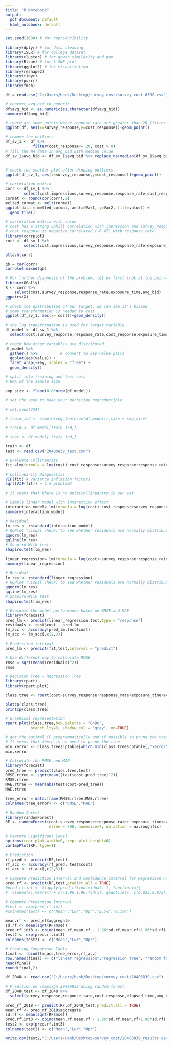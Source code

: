 ---
title: "R Notebook"
output:
  pdf_document: default
  html_notebook: default
---



```{r}
set.seed(1680) # for reproducibility

library(dplyr) # for data cleaning
library(ISLR) # for college dataset
library(cluster) # for gower similarity and pam
library(Rtsne) # for t-SNE plot
library(ggplot2) # for visualization
library(reshape2)
library(tidyr)
library(purrr)
library(fmsb)
```

```{r}
df = read.csv("C:/Users/Hank/Desktop/survey_cost/survey_cost_0308.csv")

```

```{r}
# convert avg_bid to numeric
df$avg_bid <- as.numeric(as.character(df$avg_bid))
summary(df$avg_bid)
```

```{r}
# there are some points whose reponse rate are greater than 20 (filter out?)
ggplot(df, aes(x=survey_response,y=cost_response))+geom_point()
```


```{r}
# remove the outliers 
df_sv_1 <- df %>% 
            filter(cost_response<= 20, cost > 0) 
# fill the NA data in avg_bid with median value 
df_sv_1$avg_bid <- df_sv_1$avg_bid %>% replace_na(median(df_sv_1$avg_bid, na.rm = TRUE))
        
```


```{r}
# check the scatter plot after droping outliers
ggplot(df_sv_1, aes(x=survey_response,y=cost_response))+geom_point()
```

```{r}
# correlation matrix
corr <- df_sv_1 %>% 
        select(cost,impressions,survey_response,response_rate,cost_response,exposure_time,avg_bid)
cormat <- round(cor(corr),2)
melted_cormat <- melt(cormat)
ggplot(data = melted_cormat, aes(x=Var1, y=Var2, fill=value)) +
  geom_tile()
```

```{r}
# correlation matrix with value
# cost has a strong uphill correlation with impression and survey_response (0.98 and 0.85 respectively)
# cost_response is negative correlated (-0.47) with response_rate
library(corrplot)
corr <- df_sv_1 %>% 
        select(cost,impressions,survey_response,response_rate,exposure_time,avg_bid)

attach(corr)

qb = cor(corr)
corrplot.mixed(qb)
```
```{r}
# For further diagnosis of the problem, let us first look at the pair-wise correlation among the # explanatory variables.
library(GGally)
X <- corr %>% 
    select(cost,survey_response,response_rate,exposure_time,avg_bid)
ggpairs(X)
```


```{r}
# check the distribution of our target, we can see it's biased 
# Some transformation is needed to cost 
ggplot(df_sv_1, aes(x= cost))+geom_density()

```

```{r}
# the log transformation is used for target variable 
df_model <- df_sv_1 %>% 
  select(cost,survey_response,response_rate,cost_response,exposure_time,avg_bid)
```

```{r}
# check how other variables are distributed 
df_model %>% 
  gather() %>%          # convert to key-value pairs 
  ggplot(aes(value)) +
  facet_wrap(~key, scales = "free") +
  geom_density()
```


```{r}
# split into training and test sets
# 80% of the sample size

smp_size <- floor(0.8*nrow(df_model))

# set the seed to make your partition reproductible 

# set.seed(234)

# train_ind <- sample(seq_len(nrow(df_model)),size = smp_size)

# train <- df_model[train_ind,]

# test <- df_model[-train_ind,]

```

```{r}
train <- df
test <- read.csv("20486839_test.csv")
```

```{r}
# Evaluate Collinearity
fit =lm(formula = log(cost)~cost_response+survey_response+response_rate+exposure_time+avg_bid, data=train)

# Collinearity Diagnostics
VIF(fit) # variance inflation factors 
sqrt(VIF(fit)) > 2 # problem?

# it seems that there is no multicollinearity in our set
```

```{r}
# Simple linear model with interaction effect 
interaction_model= lm(formula = log(cost)~cost_response+survey_response+response_rate+exposure_time+avg_bid, data=train)
summary(interaction_model)
```

```{r}
# Residual 
lm_res <- rstandard(interaction_model)
# QQPlot (visual check) to see whether residuals are normally distributed
qqnorm(lm_res)
qqline(lm_res)
# Shapiro-Wilk test 
shapiro.test(lm_res)
```
```{r}
linear_regression= lm(formula = log(cost)~survey_response+response_rate+exposure_time+avg_bid, data=df)
summary(linear_regression)

# Residual 
lm_res <- rstandard(linear_regression)
# QQPlot (visual check) to see whether residuals are normally distributed
qqnorm(lm_res)
qqline(lm_res)
# Shapiro-Wilk test 
shapiro.test(lm_res)
```


```{r}
# Evaluate the model performance based on RMSE and MAE
library(forecast)
pred_lm <- predict(linear_regression,test,type = "response")
residuals <- test$cost - pred_lm
lm_acc <- accuracy(pred_lm,test$cost)
lm_acc <- lm_acc[,c(2,3)]
```

```{r}
# Prediction interval
pred_lm <- predict(fit,test,interval = "predict")
```

```{r}
# Use different way to calculate RMSE
rmse = sqrt(mean((residuals)^2))
rmse
```

```{r}
# Decision Tree - Regression Tree
library(rpart)
library(rpart.plot)

class.tree <- rpart(cost~survey_response+response_rate+exposure_time+avg_bid,data = train, control = rpart.control(cp = 0.01))

plotcp(class.tree)
printcp(class.tree)
```
```{r}
# Graphical representation 
rpart.plot(class.tree,box.palette = "GnBu",
           branch.lty=3, shadow.col = "gray", nn=TRUE)
```
```{r}
# get the optimal CP programmatically and if possible to prune the tree
# It seems that there is no need to prune the tree
min.xerror <- class.tree$cptable[which.min(class.tree$cptable[,"xerror"]),"CP"]
min.xerror
```

```{r}
# Calculate the RMSE and MAE
library(forecast)
pred_tree <- predict(class.tree,test)
RMSE.rtree <- sqrt(mean((test$cost-pred_tree)^2))
RMSE.rtree 
MAE.rtree <- mean(abs(test$cost-pred_tree))
MAE.rtree

tree_error = data.frame(RMSE.rtree,MAE.rtree)
colnames(tree_error) <- c("RMSE","MAE")
```

```{r}
# Random Forest 
library(randomForest)
RF <- randomForest(cost~survey_response+response_rate+ exposure_time+avg_bid,data = train, importance = TRUE,
                   ntree = 500, nodesize=7, na.action = na.roughfix)
```

```{r}
# Feature Significant Level
options(repr.plot.width=9, repr.plot.height=6)
varImpPlot(RF, type=1)
```

```{r}
# Prediction 
rf_pred <- predict(RF,test)
rf_acc <- accuracy(rf_pred, test$cost) 
rf_acc <- rf_acc[,c(2,3)]
```
```{r}
# Compute Prediction interval and confidence interval for Regression Forest
pred_rf <- predict(RF,test,predict.all = TRUE)
#pred_rf.int <- t(apply(pred_rf$individual, 1, function(x){ 
#  c(mean(x),mean(x) + c(-1.96,1.96)*sd(x), quantile(x, c(0.025,0.975)) )}))
```

```{r}
# Compute Prediction Interval
#test <- exp(pred_rf.int)
#colnames(test) <- c("Mean","Lwr","Upr","2.5%","9.75%")
```

```{r}
mean.rf <- pred_rf$aggregate
sd.rf <- mean(sqrt(RF$mse))
pred.rf.int3 <- cbind(mean.rf,mean.rf - 1.96*sd.rf,mean.rf+1.96*sd.rf)
test2 <- exp(pred.rf.int3)
colnames(test2) <- c("Mean","Lwr","Upr")
```

```{r}
# Creating Comparison Table
final <- rbind(lm_acc,tree_error,rf_acc)
row.names(final) <- c("linear regression","regression tree", "random forest")
head(final)
round(final,2)
```



```{r}
df_2048 <- read.csv("C:/Users/Hank/Desktop/survey_cost/20486839.csv")
```

```{r}
# Predition on campiagn 20486839 using random forest 
df_2048_test <- df_2048 %>% 
  select(survey_response,response_rate,cost_response,elapsed_time,avg_bid)
```
```{r}
pred_rf_2018 <- predict(RF,df_2048_test,predict.all = TRUE)
mean.rf <- pred_rf_2018$aggregate
sd.rf <- mean(sqrt(RF$mse))
pred.rf.int3 <- cbind(mean.rf,mean.rf - 1.96*sd.rf,mean.rf+1.96*sd.rf)
test2 <- exp(pred.rf.int3)
colnames(test2) <- c("Mean","Lwr","Upr")

write.csv(test2,"C:/Users/Hank/Desktop/survey_cost/20486839_results.csv")
```

